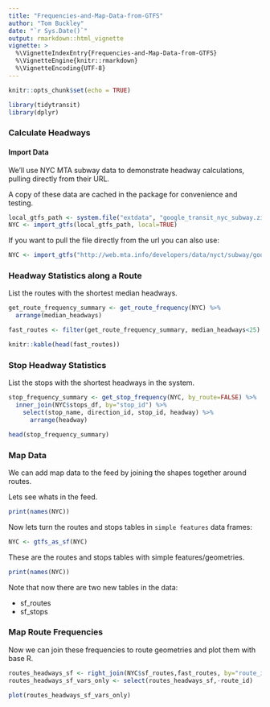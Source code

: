 ```yaml
---
title: "Frequencies-and-Map-Data-from-GTFS"
author: "Tom Buckley"
date: "`r Sys.Date()`"
output: rmarkdown::html_vignette
vignette: >
  %\VignetteIndexEntry{Frequencies-and-Map-Data-from-GTFS}
  %\VignetteEngine{knitr::rmarkdown}
  %\VignetteEncoding{UTF-8}
---
```


```r
knitr::opts_chunk$set(echo = TRUE)
```

```r
library(tidytransit)
library(dplyr)
```

### Calculate Headways

#### Import Data

We'll use NYC MTA subway data to demonstrate headway calculations, pulling directly from their URL.

A copy of these data are cached in the package for convenience and testing.

```r
local_gtfs_path <- system.file("extdata", "google_transit_nyc_subway.zip", package = "tidytransit")
NYC <- import_gtfs(local_gtfs_path, local=TRUE)
```

If you want to pull the file directly from the url you can also use:

```r
NYC <- import_gtfs("http://web.mta.info/developers/data/nyct/subway/google_transit.zip")
```

### Headway Statistics along a Route

List the routes with the shortest median headways. 

```r
get_route_frequency_summary <- get_route_frequency(NYC) %>%
  arrange(median_headways)

fast_routes <- filter(get_route_frequency_summary, median_headways<25)

knitr::kable(head(fast_routes))
```

### Stop Headway Statistics

List the stops with the shortest headways in the system. 

```r
stop_frequency_summary <- get_stop_frequency(NYC, by_route=FALSE) %>%
  inner_join(NYC$stops_df, by="stop_id") %>%
    select(stop_name, direction_id, stop_id, headway) %>%
      arrange(headway)

head(stop_frequency_summary)
```

### Map Data

We can add map data to the feed by joining the shapes together around routes. 

Lets see whats in the feed. 

```r
print(names(NYC))
```

Now lets turn the routes and stops tables in `simple features` data frames:

```r
NYC <- gtfs_as_sf(NYC)
```

These are the routes and stops tables with simple features/geometries.

```r
print(names(NYC))
```

Note that now there are two new tables in the data:

- sf_routes  
- sf_stops   

### Map Route Frequencies

Now we can join these frequencies to route geometries and plot them with base R. 

```r
routes_headways_sf <- right_join(NYC$sf_routes,fast_routes, by="route_id")
routes_headways_sf_vars_only <- select(routes_headways_sf,-route_id)

plot(routes_headways_sf_vars_only)
```
